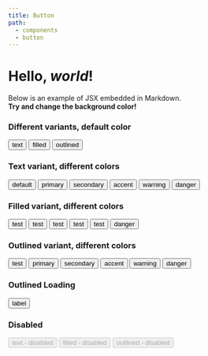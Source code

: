 ```yaml
---
title: Button
path:
  - components
  - button
---
```



# Hello, _world_!

Below is an example of JSX embedded in Markdown. <br /> **Try and change
the background color!**

### Different variants, default color

<Button variant="text">text</Button>
<Button variant="filled">filled</Button>
<Button variant="outlined">outlined</Button>

### Text variant, different colors

<Button variant="text">default</Button>
<Button variant="text" color="primary">
  primary
</Button>
<Button variant="text" color="secondary">
  secondary
</Button>
<Button variant="text" color="accent">
  accent
</Button>
<Button variant="text" color="warning">
  warning
</Button>
<Button variant="text" color="danger">
  danger
</Button>

### Filled variant, different colors

<Button variant="filled">test</Button>
<Button variant="filled" color="primary">
  test
</Button>
<Button variant="filled" color="secondary">
  test
</Button>
<Button variant="filled" color="accent">
  test
</Button>
<Button variant="filled" color="warning">
  test
</Button>
<Button variant="filled" color="danger">
  danger
</Button>

### Outlined variant, different colors

<Button variant="outlined">test</Button>
<Button variant="outlined" color="primary">
  primary
</Button>
<Button variant="outlined" color="secondary">
  secondary
</Button>
<Button variant="outlined" color="accent">
  accent
</Button>
<Button variant="outlined" color="warning">
  warning
</Button>
<Button variant="outlined" color="danger">
  danger
</Button>

### Outlined Loading

<Button variant="outlined" loading>
  label
</Button>

### Disabled

<Button variant="text" disabled>
  text - disabled
</Button>
<Button variant="filled" disabled>
  filled - disabled
</Button>
<Button variant="outlined" disabled>
  outlined - disabled
</Button>
